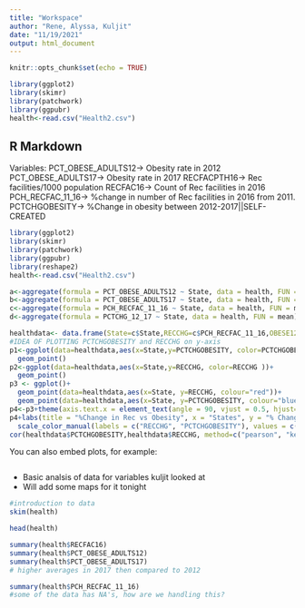 ```yaml
---
title: "Workspace"
author: "Rene, Alyssa, Kuljit"
date: "11/19/2021"
output: html_document
---
```


```r
knitr::opts_chunk$set(echo = TRUE)

library(ggplot2)
library(skimr)
library(patchwork)
library(ggpubr)
health<-read.csv("Health2.csv")

```

## R Markdown
Variables:
PCT_OBESE_ADULTS12-> Obesity rate in 2012
PCT_OBESE_ADULTS17-> Obesity rate in 2017
RECFACPTH16-> Rec facilities/1000 population
RECFAC16-> Count of Rec facilities in 2016
PCH_RECFAC_11_16-> %change in number of Rec facilities in 2016 from 2011.
PCTCHGOBESITY-> %Change in obesity between 2012-2017||SELF-CREATED

```r
library(ggplot2)
library(skimr)
library(patchwork)
library(ggpubr)
library(reshape2)
health<-read.csv("Health2.csv")

a<-aggregate(formula = PCT_OBESE_ADULTS12 ~ State, data = health, FUN = mean)
b<-aggregate(formula = PCT_OBESE_ADULTS17 ~ State, data = health, FUN = mean)
c<-aggregate(formula = PCH_RECFAC_11_16 ~ State, data = health, FUN = mean)
d<-aggregate(formula = PCTCHG_12_17 ~ State, data = health, FUN = mean)

healthdata<- data.frame(State=c$State,RECCHG=c$PCH_RECFAC_11_16,OBESE12=a$PCT_OBESE_ADULTS12, OBESE17=b$PCT_OBESE_ADULTS17,PCTCHGOBESITY=d$PCTCHG_12_17)
#IDEA OF PLOTTING PCTCHGOBESITY and RECCHG on y-axis
p1<-ggplot(data=healthdata,aes(x=State,y=PCTCHGOBESITY, color=PCTCHGOBESITY ))+
  geom_point()
p2<-ggplot(data=healthdata,aes(x=State,y=RECCHG, color=RECCHG ))+
  geom_point()
p3 <- ggplot()+
  geom_point(data=healthdata,aes(x=State, y=RECCHG, colour="red"))+
  geom_point(data=healthdata,aes(x=State, y=PCTCHGOBESITY, colour="blue"))
p4<-p3+theme(axis.text.x = element_text(angle = 90, vjust = 0.5, hjust=1))
p4+labs(title = "%Change in Rec vs Obesity", x = "States", y = "% Change", color = "Legend Title\n") +
  scale_color_manual(labels = c("RECCHG", "PCTCHGOBESITY"), values = c("red", "blue"))
cor(healthdata$PCTCHGOBESITY,healthdata$RECCHG, method=c("pearson", "kendall", "spearman"))


```


You can also embed plots, for example:

```r

```

- Basic analsis of data for variables kuljit looked at
- Will add some maps for it tonight


```r
#introduction to data
skim(health)

head(health)

summary(health$RECFAC16)
summary(health$PCT_OBESE_ADULTS12)
summary(health$PCT_OBESE_ADULTS17)
# higher averages in 2017 then compared to 2012

summary(health$PCH_RECFAC_11_16)
#some of the data has NA's, how are we handling this?


```

